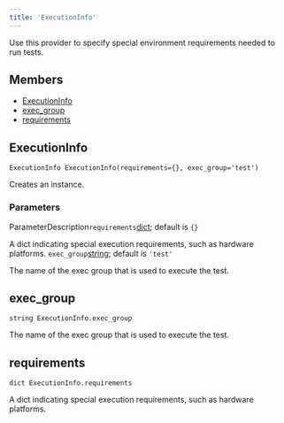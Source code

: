 ```yaml
---
title: 'ExecutionInfo'
---
```




Use this provider to specify special environment requirements needed to run tests.

## Members

- [ExecutionInfo](#ExecutionInfo)
- [exec\_group](#exec_group)
- [requirements](#requirements)

## ExecutionInfo

```
ExecutionInfo ExecutionInfo(requirements={}, exec_group='test')
```

 Creates an instance.


### Parameters

ParameterDescription`requirements`[dict](../core/dict.html);
 default is `{}`

 A dict indicating special execution requirements, such as hardware platforms.
 `exec_group`[string](../core/string.html);
 default is `'test'`

 The name of the exec group that is used to execute the test.


## exec\_group

```
string ExecutionInfo.exec_group
```

 The name of the exec group that is used to execute the test.



## requirements

```
dict ExecutionInfo.requirements
```

 A dict indicating special execution requirements, such as hardware platforms.
